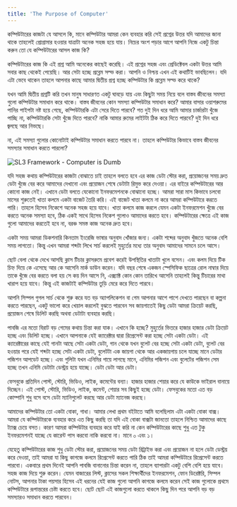 ```yaml
---
title: 'The Purpose of Computer'
---
```


কম্পিউটারের কাজটা যে আসলে কি, মানে কম্পিউটার আমরা কেন ব্যবহার করি সেই প্রশ্নের উত্তর যদি আমাদের জানা থাকে তাহলেই প্রোগ্রামার হওয়ার যাত্রাটা অনেক সহজ হয়ে যায়। নিচের অংশ পড়ার আগে আপনি নিজে একটু চিন্তা করুন তো যে কম্পিউটারের আসল কাজ কি?

কম্পিউটারের কাজ কি এই প্রশ্ন আমি অনেকের কাছেই করেছি। এই প্রশ্নের সহজ এবং প্রেডিক্টেবল একটা উত্তর আমি সবার কাছ থেকেই পেয়েছি। আর সেটা হচ্ছে প্রব্লেম সল্ভ করা। আপনি ও নিশ্চয় এখন এই কথাটিই ভাবছিলেন। যদি এটা ভেবে থাকেন তাহলে আপনার কাছে আমার দ্বিতীয় প্রশ্ন হচ্ছে কম্পিউটার কি প্রব্লেম সল্ভ করে থাকে?

যখন আমি দ্বিতীয় প্রশ্নটি করি তখন মানুষ সাধারণত একটু ঘাবড়ে যায় এবং কিছুটা সময় নিয়ে বলে বাস্তব জীবনের সমস্যা গুলো কম্পিউটার সমাধান করে থাকে। বাস্তব জীবনের কোন সমস্যা কম্পিউটার সমাধান করে? আমার বাসার ওয়াশরুমের পানির পাইপটা নষ্ট হয়ে গেছে, কম্পিউটারকি এটা সেরে দিতে পারবে? গত দুই দিন ধরে আমি আমার চার্জারটা খুঁজে পাচ্ছি না, কম্পিউটারকি সেটা খুঁজে দিতে পারবে? নাকি আমার রুমের লাইটটা ঠিক করে দিতে পারবে? দুই দিন ধরে জ্বলছে আর নিভছে।

না, এই সমস্যা গুলোর কোনোটাই কম্পিউটার সমাধান করতে পারবে না। তাহলে কম্পিউটার কিভাবে বাস্তব জীবনের সমস্যার সমাধান করতে পারলো?

![SL3 Framework - Computer is Dumb](/computer-is-dumb.jpg)

যদি সহজ কথায় কম্পিউটারের কাজটা বোঝাতে চাই তাহলে বলতে হবে এর কাজ ডেটা স্টোর করা, প্রয়োজনের সময় দ্রুত ডেটা খুঁজে বের করে আমাদের দেখানো এবং প্রয়োজন শেষে ডেটাটা রিমুভ করে দেওয়া। এর বাইরে কম্পিউটারের আর কোনো কাজ নেই। এখানে ডেটা বলতে যেকোনো ইনফরমেশনকে বোঝানো হচ্ছে। আমরা সারা মাস কিভাবে চলবো মাসের শুরুতেই খাতা কলমে একটা বাজেট তৈরি করি। এই বাজেট খাতা কলমে না করে আমরা কম্পিউটারে করতে পারি। তাহলে হিসেব নিকেশে অনেক সহজ হয়ে যাবে। খাতা কলমে কাজ করলে যেমন একটা ইনফরমেশন খুঁজে বের করতে অনেক সমস্যা হবে, ঠিক একই সাথে হিসেব নিকেশ গুলোও আমাদের করতে হবে। কম্পিউটারের ক্ষেত্রে এই কাজ গুলো আমাদের করতেই হবে না, বরঞ্চ সমস্ত কাজ অনেক দ্রুত হবে।

একটা সময় আমরা ডিকশনারি কিনতাম ইংরেজি ভাষার অনুবাদ খোঁজার জন্য। একটা শব্দের অনুবাদ খুঁজতে অনেক বেশি সময় লাগতো। কিন্তু এখন আমরা শব্দটা লিখে সার্চ করলেই মুহুর্তের মধ্যে তার অনুবাদ আমাদের সামনে চলে আসে।

ছোট বেলা থেকে দেখে আসছি ক্লাস টিচার ক্লাসরুমে প্রবেশ করেই উপস্থিতির খাতাটা খুলে বসেন। এবং কলম দিয়ে টিক চিহ্ন দিয়ে কে এসেছে আর কে আসেনি মার্ক ডাউন করেন। যদি বছর শেষে একজন স্পেসিফিক ছাত্রের রোল নাম্বার দিয়ে তাকে খুঁজে বের করতে বলা হয় সে কয় দিন আসে নি, এক্স্যাক্ট কোন কোন তারিখে আসেনি তাহলেই কিন্তু টিচারের মাথা খারাপ হয়ে যাবে। কিন্তু এই কাজটাই কম্পিউটার তুড়ি মেরে করে দিতে পারবে।

আপনি সিম্পল গুগল সার্চ থেকে শুরু করে যত বড় অ্যাপলিকেশন বা গেম আপনার আশে পাশে দেখতে পারছেন বা কল্পনা করতে পারছেন, একটু ভালো করে খেয়াল করলেই বুঝতে পারবেন সব জায়গাতেই কিছু ডেটা আমরা ক্রিয়েট করছি, প্রয়োজন শেষে ডিলিট করছি অথবা ডেটাটা ব্যবহার করছি।

পাবজি এর মতো বিরাট বড় গেমের কথায় চিন্তা করা যাক। এখানে কি হচ্ছে? মুহুর্তের ভিতরে হাজার হাজার ডেটা ক্রিয়েট হচ্ছে এবং ডিলিট হচ্ছে। এখানে আপনাকে যেই ক্যারেক্টার দ্বারা রিপ্রেসেন্ট করা হচ্ছে সেটা একটা ডেটা। এই ক্যারেক্টারের কাছে যেই গানটা আছে সেটা একটা ডেটা, গান থেকে যখন বুলেট বের হচ্ছে সেটা একটা ডেটা, বুলেট বের হওয়ার পরে যেই শব্দটা হচ্ছে সেটা একটা ডেটা, বুলেটটা এক জায়গা থেকে আর একজায়গায় চলে যাচ্ছে মানে ডেটার পজিশন আপডেট হচ্ছে। এবং গুলিটা যখন এনিমির গায়ে লাগছে মানে, এনিমির পজিশন এবং বুলেটের পজিশন সেম হচ্ছে তখন এনিমি ডেটাটা ডেস্ট্রয় হয়ে যাচ্ছে। ডেটা ডেটা আর ডেটা।

ফেসবুকে প্রতিদিন পোস্ট, স্টোরি, ভিডিও, লাইক, কমেন্টের বন্যা। হাজার হাজার শেয়ার করে যে কাউকে ভাইরাল বানায়ে দিচ্ছেন। এই পোস্ট, স্টোরি, ভিডিও, লাইক, কমেন্ট, শেয়ার সব কিছুই হচ্ছে ডেটা। ফেসবুকের মতো এত বড় কোম্পানি শুধু বসে বসে ডেটা ম্যানিপুলেট করছে আর ডেটা ম্যানেজ করছে।

আমাদের কম্পিউটার তো একটা বোকা, গাধা। আমার লেখা প্রথম বইটাতে আমি বলেছিলাম এটা একটা বোকা বাক্স। আমরা যে কম্পিউটারকে ব্যবহার করে এত কিছু করছি তা যদি এই বোকা বাক্সটা জানতো তাহলে নিশ্চিত আমাদের কাছে ট্যাক্স চেয়ে বসত। কারণ আমরা কম্পিউটার ব্যবহার করে যাই করি না কেন কম্পিউটারের কাছে শুধু এত টুকু ইনফরমেশনই যাচ্ছে যে কারেন্ট পাস করবো নাকি করবো না। মানে ০ এবং ১।

যেহেতু কম্পিউটারের কাজ শুধু ডেটা স্টোর করা, প্রয়োজনের সময় ডেটা রিট্রাইভ করা এবং প্রয়োজন না হলে ডেটা ডেস্ট্রয় করে দেওয়া, তাই আমরা যা কিছু কাগজে কলমে রিপ্রেসেন্ট করতে পারি ঠিক তাই আমরা কম্পিউটারে রিপ্রেসেন্ট করতে পারবো। একবারে প্রথম দিনেই আপনি পাবজি বানানোর চিন্তা করেন না, তাহলে ব্যাপারটা একটু বেশি বেশি হয়ে যাবে। সহজ কাজ দিয়ে শুরু করেন। যেমন বাজারের লিস্ট, ক্লাসের সকল শিক্ষার্থীদের ইনফরমেশন, ফোন ডিরেক্টরি, সিম্পল নোটস, আপনার টাকা পয়সার হিসেব এই ধরনের যেই কাজ গুলো আপনি কাগজে কলমে করেন সেই কাজ গুলোকে প্রথমে কম্পিউটারে রূপান্তরের চেষ্টা করতে হবে। ছোট ছোট এই কাজগুলো করতে থাকলে কিছু দিন পরে আপনি বড় বড় সমস্যারও সমাধান করতে পারবেন।
